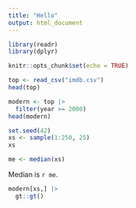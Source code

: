 ```yaml
---
title: "Hello"
output: html_document
---
```


```r
library(readr)
library(dplyr)

knitr::opts_chunk$set(echo = TRUE)
```

```r
top <- read_csv("imdb.csv")
head(top)
```

```r
modern <- top |>
  filter(year >= 2000)
head(modern)
```

```r
set.seed(42)
xs <- sample(1:250, 25)
xs
```

```r
me <- median(xs)
```

Median is `r me`.

```r
modern[xs,] |>
  gt::gt()
```

